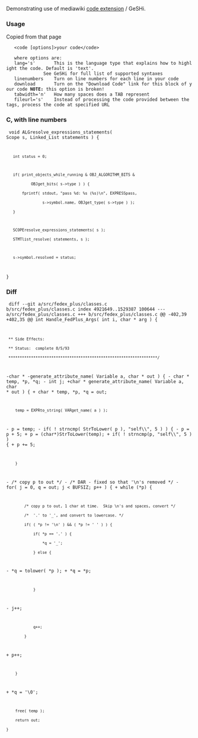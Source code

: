 Demonstrating use of mediawiki [http://www.mediawiki.org/wiki/Extension:Code code extension] / GeSHi.

=== Usage ===
Copied from that page

    <nowiki><code [options]>your code</code></nowiki>

    where options are:
    lang='s'       This is the language type that explains how to highlight the code. Default is 'text'.
               See GeSHi for full list of supported syntaxes
    linenumbers    Turn on line numbers for each line in your code
    download       Turn on the "Download Code" link for this block of your code '''NOTE:''' this option is broken!
    tabwidth='n'   How many spaces does a TAB represent
    fileurl='s'    Instead of processing the code provided between the tags, process the code at specified URL

=== C, with line numbers ===
<code lang='c' linenumbers>
void ALGresolve_expressions_statements( Scope s, Linked_List statements ) {
    int status = 0;

    if( print_objects_while_running & OBJ_ALGORITHM_BITS &
            OBJget_bits( s->type ) ) {
        fprintf( stdout, "pass %d: %s (%s)\n", EXPRESSpass,
                 s->symbol.name, OBJget_type( s->type ) );
    }

    SCOPEresolve_expressions_statements( s );
    STMTlist_resolve( statements, s );

    s->symbol.resolved = status;
}
</code>

=== Diff ===
<code lang='diff'>
diff --git a/src/fedex_plus/classes.c b/src/fedex_plus/classes.c
index 4921649..1529387 100644
--- a/src/fedex_plus/classes.c
+++ b/src/fedex_plus/classes.c
@@ -402,39 +402,35 @@ int Handle_FedPlus_Args( int i, char * arg ) {
  ** Side Effects:
  ** Status:  complete 8/5/93
  ******************************************************************/
-char *
-generate_attribute_name( Variable a, char * out ) {
-    char * temp, *p, *q;
-    int j;
+char * generate_attribute_name( Variable a, char * out ) {
+    char * temp, *p, *q = out;
 
     temp = EXPRto_string( VARget_name( a ) );
-    p = temp;
-    if( ! strncmp( StrToLower( p ), "self\\", 5 ) ) {
-        p = p + 5;
+    p = (char*)StrToLower(temp);
+    if( ! strncmp(p, "self\\", 5 ) ) {
+        p += 5;
     }
-    /*  copy p to out  */
-    /* DAR - fixed so that '\n's removed */
-    for( j = 0, q = out; j < BUFSIZ; p++ ) {
+    while (*p) {
         /* copy p to out, 1 char at time.  Skip \n's and spaces, convert */
         /*  '.' to '_', and convert to lowercase. */
         if( ( *p != '\n' ) && ( *p != ' ' ) ) {
             if( *p == '.' ) {
                 *q = '_';
             } else {
-                *q = tolower( *p );
+                *q = *p;
             }
-            j++;
             q++;
         }
+        p++;
     }
+    *q = '\0';
     free( temp );
     return out;
 }
</code>
